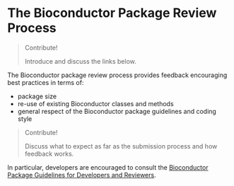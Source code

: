 # The Bioconductor Package Review Process {#bioc-review}

> Contribute!
> 
> Introduce and discuss the links below.

The Bioconductor package review process provides feedback encouraging best practices in terms of:

- package size
- re-use of existing Bioconductor classes and methods
- general respect of the Bioconductor package guidelines and coding style

> Contribute!
> 
> Discuss what to expect as far as the submission process and how feedback works.

In particular, developers are encouraged to consult the [Bioconductor Package Guidelines for Developers and Reviewers](http://contributions.bioconductor.org/).
